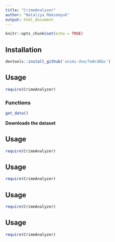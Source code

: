 ```yaml
---
title: "CrimeAnalyzer"
author: "Nataliya Maksemyuk"
output: html_document
---
```


```r
knitr::opts_chunk$set(echo = TRUE)
```

## Installation


```R
devtools::install_github('unimi-dse/fe8cd6bc')
```

## Usage

```R
require(CrimeAnalyzer)
```

### Functions

```R
get_data()
```
**Downloads the dataset**

## Usage

```R
require(CrimeAnalyzer)
```

## Usage

```R
require(CrimeAnalyzer)
```

## Usage

```R
require(CrimeAnalyzer)
```

## Usage

```R
require(CrimeAnalyzer)
```




